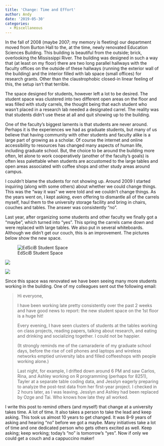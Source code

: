 ```yaml
---
title: 'Change: Time and Effort'
author: Andy
date: '2019-05-30'
categories:
  - Miscellaneous
---
```



In the fall of 2008 (maybe 2007; my memory is fleeting) our department moved from Burton Hall to the, at the time, newly renovated Education Sciences Building. This building is beautiful from the outside; brick, overlooking the Mississippi River. The building was designed in such a way that (at least on my floor) there are two long parallel hallways with the faculty offices on the outside of these hallways (running the exterior wall of the building) and the interior filled with lab space (small offices) for research grants. Other than the claustrophobic closed-in linear feeling of this, the setup isn't that terrible.

The space designed for students, however left a lot to be desired. The student space was clustered into two different open areas on the floor and was filled with study carrels, the thought being that each student who wasn't placed in a research lab needed a designated carrel. The reality was that students didn't use these at all and quit showing up to the building.

One of the faculty's biggest laments is that students are never around. Perhaps it is the experiences we had as graduate students, but many of us believe that having community with other students and faculty alike is a large part of growing as a scholar. Of course the internet and online accessibility to resources has changed many aspects of human life, including graduate school. But, the choice to be around the building more often, let alone to work cooperatively (another of the faculty's goals) is often less palettable when students are accustomed to the large tables and open areas associated with coffee shops and other study areas around campus.

I couldn't blame the students for not showing up. Around 2009 I started inquiring (along with some others) about whether we could change things. This was the "way it was" we were told and we couldn't change things. As the years went on, I kept asking, even offering to dismantle all of the carrels myself, haul them to the university storage facility and bring in chairs, couches and tables. The answer was consistently "no".

Last year, after organizing some students and other faculty we finally got a "maybe", which turned into "yes". This spring the carrels came down and were replaced with large tables. We also put in several whiteboards. Although we didn't get our couch, this is an improvement. The pictures below show the new space.

![EdSciB Student Space](Image-2.jpeg)

![](Image-1.jpeg)

![](Image.jpeg)


Since this space was renovated we have been seeing many more students working in the building. One of my colleagues sent out the following email:


> Hi everyone,
>
>I have been working late pretty consistently over the past 2 weeks and have good news to report: the new student space on the 1st floor is a huge hit!
>
>Every evening, I have seen clusters of students at the tables working on class projects, reading papers, talking about research, and eating and drinking and socializing together. I could not be happier.
>
>(It strongly reminds me of the camaraderie of my graduate school days, before the rise of cell phones and laptops and wireless networks emptied university labs and filled coffeeshops with people working alone.)
>
>Last night, for example, I drifted down around 6 PM and saw Carlos, Rina, and Ashley working on R programming (perhaps for 8251), Tayler at a separate table coding data, and Jesslyn eagerly preparing to analyze the post-test data from her first-year project. I checked in 2 hours later, as I was leaving. Jesslyn and Ashley had been replaced by Ozge and Tai. Who knows how late they all worked.


I write this post to remind others (and myself) that change at a university takes time. A lot of time. It also takes a person to take the lead and keep asking. This took us almost 10 years to get changed. It was 8&ndash;9 years of asking and hearing "no" before we got a maybe. Many initiatives take a lot of time and one dedicated person who gets others excited as well. Keep asking; keep working; today's "no" is tomorrow's "yes". Now if only we could get a couch and a cappuccino maker!


